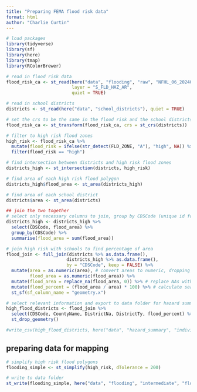 ```yaml
---
title: "Preparing FEMA flood risk data"
format: html
author: "Charlie Curtin"
---
```


```r
# load packages
library(tidyverse)
library(sf)
library(here)
library(tmap)
library(RColorBrewer)
```

```r
# read in flood risk data
flood_risk_ca <- st_read(here("data", "flooding", "raw", "NFHL_06_20240401.gdb"),
                         layer = "S_FLD_HAZ_AR",
                         quiet = TRUE)

# read in school districts
districts <- st_read(here("data", "school_districts"), quiet = TRUE)
```


```r
# set the crs to be the same in the flood risk and the school districts
flood_risk_ca <- st_transform(flood_risk_ca, crs = st_crs(districts))

# filter to high risk flood zones
high_risk <- flood_risk_ca %>% 
  mutate(flood_risk = ifelse(str_detect(FLD_ZONE, "A"), "high", NA)) %>% 
  filter(flood_risk == "high")

# find intersection between districts and high risk flood zones
districts_high <- st_intersection(districts, high_risk)

# find area of each high risk flood polygon
districts_high$flood_area <- st_area(districts_high)

# find area of each school district
districts$area <- st_area(districts)

## join the two together
# select only necessary columns to join, group by CDSCode (unique id for districts), and summarize all of the high risk flood areas for each CDSCode
districts_high <- districts_high %>% 
  select(CDSCode, flood_area) %>% 
  group_by(CDSCode) %>% 
  summarise(flood_area = sum(flood_area))

# join high risk with schools to find percentage of area
flood_join <- full_join(districts %>% as.data.frame(),
                       districts_high %>% as.data.frame(),
                       by = "CDSCode", keep = FALSE) %>%
  mutate(area = as.numeric(area), # convert areas to numeric, dropping the units
         flood_area = as.numeric(flood_area)) %>%
  mutate(flood_area = replace_na(flood_area, 0)) %>% # replace NAs with 0s
  mutate(flood_percent = (flood_area / area) * 100) %>% # calculate sea level rise inundation percentage
  st_sf(sf_column_name = "geometry.x")

# select relevant information and export to data folder for hazard summary calculation
high_flood_districts <- flood_join %>% 
  select(CDSCode, CountyName, DistrictNa, DistrictTy, flood_percent) %>% 
  st_drop_geometry()

#write_csv(high_flood_districts, here("data", "hazard_summary", "individual_tables", "districts_flood.csv"))
```

## preparing data for mapping

```r
# simplify high risk flood polygons
flooding_simple <- st_simplify(high_risk, dTolerance = 200)

# write to data folder
st_write(flooding_simple, here("data", "flooding", "intermediate", "flooding_simple.shp"))
```


